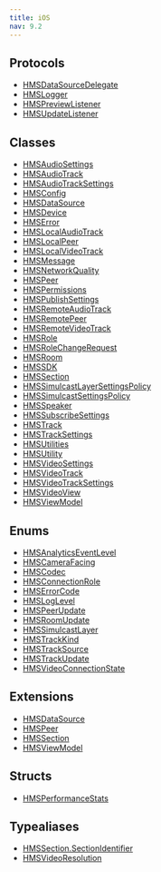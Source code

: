 ```yaml
---
title: iOS
nav: 9.2
---
```


## Protocols

-   [HMSDataSourceDelegate](/v2/api-reference/ios/protocols/HMSDataSourceDelegate)
-   [HMSLogger](/v2/api-reference/ios/protocols/HMSLogger)
-   [HMSPreviewListener](/v2/api-reference/ios/protocols/HMSPreviewListener)
-   [HMSUpdateListener](/v2/api-reference/ios/protocols/HMSUpdateListener)

## Classes

-   [HMSAudioSettings](/v2/api-reference/ios/classes/HMSAudioSettings)
-   [HMSAudioTrack](/v2/api-reference/ios/classes/HMSAudioTrack)
-   [HMSAudioTrackSettings](/v2/api-reference/ios/classes/HMSAudioTrackSettings)
-   [HMSConfig](/v2/api-reference/ios/classes/HMSConfig)
-   [HMSDataSource](/v2/api-reference/ios/classes/HMSDataSource)
-   [HMSDevice](/v2/api-reference/ios/classes/HMSDevice)
-   [HMSError](/v2/api-reference/ios/classes/HMSError)
-   [HMSLocalAudioTrack](/v2/api-reference/ios/classes/HMSLocalAudioTrack)
-   [HMSLocalPeer](/v2/api-reference/ios/classes/HMSLocalPeer)
-   [HMSLocalVideoTrack](/v2/api-reference/ios/classes/HMSLocalVideoTrack)
-   [HMSMessage](/v2/api-reference/ios/classes/HMSMessage)
-   [HMSNetworkQuality](/v2/api-reference/ios/classes/HMSNetworkQuality)
-   [HMSPeer](/v2/api-reference/ios/classes/HMSPeer)
-   [HMSPermissions](/v2/api-reference/ios/classes/HMSPermissions)
-   [HMSPublishSettings](/v2/api-reference/ios/classes/HMSPublishSettings)
-   [HMSRemoteAudioTrack](/v2/api-reference/ios/classes/HMSRemoteAudioTrack)
-   [HMSRemotePeer](/v2/api-reference/ios/classes/HMSRemotePeer)
-   [HMSRemoteVideoTrack](/v2/api-reference/ios/classes/HMSRemoteVideoTrack)
-   [HMSRole](/v2/api-reference/ios/classes/HMSRole)
-   [HMSRoleChangeRequest](/v2/api-reference/ios/classes/HMSRoleChangeRequest)
-   [HMSRoom](/v2/api-reference/ios/classes/HMSRoom)
-   [HMSSDK](/v2/api-reference/ios/classes/HMSSDK)
-   [HMSSection](/v2/api-reference/ios/classes/HMSSection)
-   [HMSSimulcastLayerSettingsPolicy](/v2/api-reference/ios/classes/HMSSimulcastLayerSettingsPolicy)
-   [HMSSimulcastSettingsPolicy](/v2/api-reference/ios/classes/HMSSimulcastSettingsPolicy)
-   [HMSSpeaker](/v2/api-reference/ios/classes/HMSSpeaker)
-   [HMSSubscribeSettings](/v2/api-reference/ios/classes/HMSSubscribeSettings)
-   [HMSTrack](/v2/api-reference/ios/classes/HMSTrack)
-   [HMSTrackSettings](/v2/api-reference/ios/classes/HMSTrackSettings)
-   [HMSUtilities](/v2/api-reference/ios/classes/HMSUtilities)
-   [HMSUtility](/v2/api-reference/ios/classes/HMSUtility)
-   [HMSVideoSettings](/v2/api-reference/ios/classes/HMSVideoSettings)
-   [HMSVideoTrack](/v2/api-reference/ios/classes/HMSVideoTrack)
-   [HMSVideoTrackSettings](/v2/api-reference/ios/classes/HMSVideoTrackSettings)
-   [HMSVideoView](/v2/api-reference/ios/classes/HMSVideoView)
-   [HMSViewModel](/v2/api-reference/ios/classes/HMSViewModel)

## Enums

-   [HMSAnalyticsEventLevel](/v2/api-reference/ios/enums/HMSAnalyticsEventLevel)
-   [HMSCameraFacing](/v2/api-reference/ios/enums/HMSCameraFacing)
-   [HMSCodec](/v2/api-reference/ios/enums/HMSCodec)
-   [HMSConnectionRole](/v2/api-reference/ios/enums/HMSConnectionRole)
-   [HMSErrorCode](/v2/api-reference/ios/enums/HMSErrorCode)
-   [HMSLogLevel](/v2/api-reference/ios/enums/HMSLogLevel)
-   [HMSPeerUpdate](/v2/api-reference/ios/enums/HMSPeerUpdate)
-   [HMSRoomUpdate](/v2/api-reference/ios/enums/HMSRoomUpdate)
-   [HMSSimulcastLayer](/v2/api-reference/ios/enums/HMSSimulcastLayer)
-   [HMSTrackKind](/v2/api-reference/ios/enums/HMSTrackKind)
-   [HMSTrackSource](/v2/api-reference/ios/enums/HMSTrackSource)
-   [HMSTrackUpdate](/v2/api-reference/ios/enums/HMSTrackUpdate)
-   [HMSVideoConnectionState](/v2/api-reference/ios/enums/HMSVideoConnectionState)

## Extensions

-   [HMSDataSource](/ios/extensions/HMSDataSource)
-   [HMSPeer](/ios/extensions/HMSPeer)
-   [HMSSection](/ios/extensions/HMSSection)
-   [HMSViewModel](/ios/extensions/HMSViewModel)

## Structs

-   [HMSPerformanceStats](/v2/api-reference/ios/structs/HMSPerformanceStats)

## Typealiases

-   [HMSSection.SectionIdentifier](/v2/api-reference/ios/typealiases/HMSSectionSectionIdentifier)
-   [HMSVideoResolution](/v2/api-reference/ios/typealiases/HMSVideoResolution)
